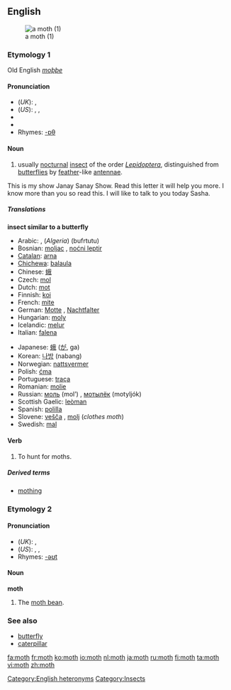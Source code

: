 ==English==
[[Image:Orthopygia.glaucinalis.7371.jpg|thumb|a moth (1)]]
===Etymology 1===
Old English ''[[moþþe]]''

====Pronunciation====
<!--the sense with the second etymology has a different pronunciation-->
*(''UK''): {{IPA|/mɒθ/}}, {{SAMPA|/mQT/}}
*(''US''): {{AHD|mäth}}, {{IPA|/mɑθ/}}, {{SAMPA|/mAT/}}
*{{audio|En-UK-moth.ogg|Audio (UK)}}
*{{audio|en-us-moth.ogg|Audio (US)}}
*Rhymes: [[Rhymes:English:-ɒθ|-ɒθ]]

====Noun====
{{en-noun}}

#usually [[nocturnal]] [[insect]] of the order ''[[Lepidoptera]]'', distinguished from [[butterfly|butterflies]] by [[feather]]-like [[antenna]]e.

This is my show Janay Sanay Show.
Read this letter it will help you more.
I know more than you so read this.
I will like to talk to you today Sasha.

=====Translations=====
'''insect similar to a butterfly'''
{{top}}
*Arabic: {{ARchar|[[عثة]]}} {{Unicode|(ʕúθθa)}} {{f}}, (''Algeria'') (bufrtutu)
*Bosnian: [[moljac]] {{m}}, [[noćni leptir]] {{m}}
*[[Catalan]]: [[arna]] {{f}}
*[[Chichewa]]: [[balaula]]
*Chinese: [[蛾]]
*Czech: [[mol]] {{m}}
*Dutch: [[mot#Dotch|mot]] {{f}}
*Finnish: [[koi]]
*French: [[mite]]
*German: [[Motte]] {{f}}, [[Nachtfalter]] {{m}}
*Hungarian: [[moly#Hungarian|moly]]
*Icelandic: [[melur]]
*Italian: [[falena]] {{f}}
{{mid}}
*Japanese: [[蛾]] ([[が]], ga)
*Korean: [[나방]] (nabang)
*Norwegian: [[nattsvermer]] {{m}}
*Polish: [[ćma]] {{f}}
*Portuguese: [[traça]]
*Romanian: [[molie]] {{f}}
*Russian: [[моль]] (mol’) {{f}}, [[мотылёк]] (motyljók) {{m}}
*Scottish Gaelic: [[leòman]] {{m}}
*Spanish: [[polilla]] {{f}}
*Slovene: [[vešča]] {{f}}, [[molj]] {{m}} (''clothes moth'')
*Swedish: [[mal#Swedish|mal]]
{{bottom}}

====Verb====
{{en-verb}}

#{{intransitive}} To hunt for moths.

=====Derived terms=====
*[[mothing]]<!--noun-->

===Etymology 2===
{{etystub}}

====Pronunciation====
<!--This pronunciation is according to the Wikipedia article "moat bean"-->
*(''UK''): {{IPA|/məʊt/}}, {{SAMPA|/m@Ut/}}
*(''US''): {{AHD|mōt}}, {{IPA|/moʊt/}}, {{SAMPA|/moUt/}}
*Rhymes: [[Rhymes:English:-əʊt|-əʊt]]
[[Category:English heteronyms]]

====Noun====
{{wikipedia|moth bean}}
'''moth'''

#The [[moth bean]].

===See also===
*[[butterfly]]
*[[caterpillar]]

[[Category:Insects]]

[[fa:moth]]
[[fr:moth]]
[[ko:moth]]
[[io:moth]]
[[nl:moth]]
[[ja:moth]]
[[ru:moth]]
[[fi:moth]]
[[ta:moth]]
[[vi:moth]]
[[zh:moth]]